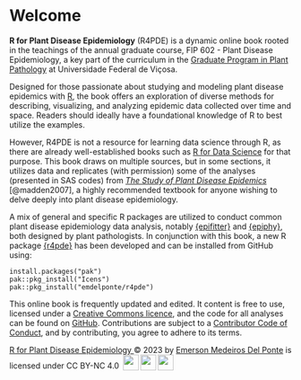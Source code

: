 # Welcome {.unnumbered}

**R for Plant Disease Epidemiology** (R4PDE) is a dynamic online book rooted in the teachings of the annual graduate course, FIP 602 - Plant Disease Epidemiology, a key part of the curriculum in the [Graduate Program in Plant Pathology](http://www.dfp.ufv.br/grad/) at Universidade Federal de Viçosa.

Designed for those passionate about studying and modeling plant disease epidemics with [R](https://www.r-project.org/), the book offers an exploration of diverse methods for describing, visualizing, and analyzing epidemic data collected over time and space. Readers should ideally have a foundational knowledge of R to best utilize the examples.

However, R4PDE is not a resource for learning data science through R, as there are already well-established books such as [R for Data Science](https://r4ds.had.co.nz/) for that purpose. This book draws on multiple sources, but in some sections, it utilizes data and replicates (with permission) some of the analyses (presented in SAS codes) from [*The Study of Plant Disease Epidemics*](https://apsjournals.apsnet.org/doi/book/10.1094/9780890545058) [@madden2007], a highly recommended textbook for anyone wishing to delve deeply into plant disease epidemiology.

A mix of general and specific R packages are utilized to conduct common plant disease epidemiology data analysis, notably [{epifitter}](https://alvesks.github.io/epifitter/) and [{epiphy}](https://chgigot.github.io/epiphy/), both designed by plant pathologists. In conjunction with this book, a new R package [{r4pde}](https://github.com/emdelponte/r4pde) has been developed and can be installed from GitHub using:

    install.packages("pak")
    pak::pkg_install("Icens")
    pak::pkg_install("emdelponte/r4pde")

This online book is frequently updated and edited. It content is free to use, licensed under a [Creative Commons licence](https://creativecommons.org/licenses/by-nc/4.0/), and the code for all analyses can be found on [GitHub](https://github.com/emdelponte/epidemiology-R). Contributions are subject to a [Contributor Code of Conduct](https://contributor-covenant.org/version/2/0/CODE_OF_CONDUCT.html), and by contributing, you agree to adhere to its terms.

[R for Plant Disease Epidemiology ](https://r4pde.net/)© 2023 by [Emerson Medeiros Del Ponte](http://emersondelponte.netlify.app/) is licensed under CC BY-NC 4.0 <img src="https://mirrors.creativecommons.org/presskit/icons/cc.svg?ref=chooser-v1" style="margin-left:3px;vertical-align:text-bottom;" width="28"/><img src="https://mirrors.creativecommons.org/presskit/icons/by.svg?ref=chooser-v1" style="margin-left:3px;vertical-align:text-bottom;" width="28"/><img src="https://mirrors.creativecommons.org/presskit/icons/nc.svg?ref=chooser-v1" style="margin-left:3px;vertical-align:text-bottom;" width="28"/>
